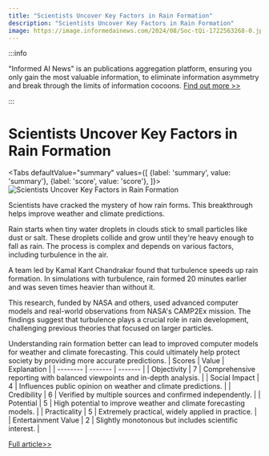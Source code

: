 ```yaml
---
title: "Scientists Uncover Key Factors in Rain Formation"
description: "Scientists Uncover Key Factors in Rain Formation"
image: https://image.informedainews.com/2024/08/Soc-tQi-1722563268-0.jpg
---
```



:::info

"Informed AI News" is an publications aggregation platform, ensuring you only gain the most valuable information, to eliminate information asymmetry and break through the limits of information cocoons.  [Find out more >>](/)

:::

# Scientists Uncover Key Factors in Rain Formation


<Tabs
	defaultValue="summary"
	values={[
	{label: 'summary', value: 'summary'},
	{label: 'score', value: 'score'},
]}>
<TabItem value="summary">
<img
  src="https://image.informedainews.com/2024/08/Soc-tQi-1722563268-0.jpg"
  alt="Scientists Uncover Key Factors in Rain Formation"
/>



Scientists have cracked the mystery of how rain forms. This breakthrough helps improve weather and climate predictions.

Rain starts when tiny water droplets in clouds stick to small particles like dust or salt. These droplets collide and grow until they're heavy enough to fall as rain. The process is complex and depends on various factors, including turbulence in the air.

A team led by Kamal Kant Chandrakar found that turbulence speeds up rain formation. In simulations with turbulence, rain formed 20 minutes earlier and was seven times heavier than without it.

This research, funded by NASA and others, used advanced computer models and real-world observations from NASA's CAMP2Ex mission. The findings suggest that turbulence plays a crucial role in rain development, challenging previous theories that focused on larger particles.

Understanding rain formation better can lead to improved computer models for weather and climate forecasting. This could ultimately help protect society by providing more accurate predictions.
</TabItem>
<TabItem value="score">
	| Scores     | Value   | Explanation |
	| -------- | ------- | ------- |
	| Objectivity  | 7    | Comprehensive reporting with balanced viewpoints and in-depth analysis.    |
	| Social Impact | 4     | Influences public opinion on weather and climate predictions.    |
	| Credibility    | 6    | Verified by multiple sources and confirmed independently.    |
	| Potential    | 5    | High potential to improve weather and climate forecasting models.    |
	| Practicality    | 5    | Extremely practical, widely applied in practice.    |
	| Entertainment Value    | 2    | Slightly monotonous but includes scientific interest.    |
</TabItem>
</Tabs>

[Full article>>](https://www.cnbeta.com.tw/articles/science/1440603.htm)
